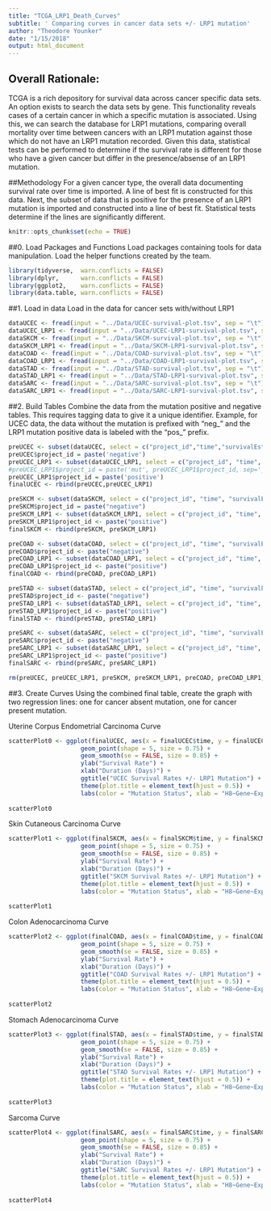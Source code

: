 ```yaml
---
title: "TCGA_LRP1_Death_Curves"
subtitle: ' Comparing curves in cancer data sets +/- LRP1 mutation'
author: "Theodore Younker"
date: "1/15/2018"
output: html_document
---
```

## Overall Rationale:
TCGA is a rich depository for survival data across cancer specific data sets. An option exists to search the data sets by gene. This functionality reveals cases of a certain cancer in which a specific mutation is associated. Using this, we can search the database for LRP1 mutations, comparing overall mortality over time between cancers with an LRP1 mutation against those which do not have an LRP1 mutation recorded. Given this data, statistical tests can be performed to determine if the survival rate is different for those who have a given cancer but differ in the presence/absense of an LRP1 mutation.

##Methodology
For a given cancer type, the overall data documenting survival rate over time is imported. A line of best fit is constructed for this data. Next, the subset of data that is positive for the presence of an LRP1 mutation is imported and constructed into a line of best fit. Statistical tests determine if the lines are significantly different. 

```r
knitr::opts_chunk$set(echo = TRUE)
```

##0. Load Packages and Functions
Load packages containing tools for data manipulation. Load the helper functions created by the team.
```r
library(tidyverse,  warn.conflicts = FALSE)
library(dplyr,      warn.conflicts = FALSE)
library(ggplot2,    warn.conflicts = FALSE)
library(data.table, warn.conflicts = FALSE)
```

##1. Load in data
Load in the data for cancer sets with/without LRP1
```r
dataUCEC <- fread(input = "../Data/UCEC-survival-plot.tsv", sep = "\t")
dataUCEC_LRP1 <- fread(input = "../Data/UCEC-LRP1-survival-plot.tsv", sep = "\t")
dataSKCM <- fread(input = "../Data/SKCM-survival-plot.tsv", sep = "\t")
dataSKCM_LRP1 <- fread(input = "../Data/SKCM-LRP1-survival-plot.tsv", sep = "\t")
dataCOAD <- fread(input = "../Data/COAD-survival-plot.tsv", sep = "\t")
dataCOAD_LRP1 <- fread(input = "../Data/COAD-LRP1-survival-plot.tsv", sep = "\t")
dataSTAD <- fread(input = "../Data/STAD-survival-plot.tsv", sep = "\t")
dataSTAD_LRP1 <- fread(input = "../Data/STAD-LRP1-survival-plot.tsv", sep = "\t")
dataSARC <- fread(input = "../Data/SARC-survival-plot.tsv", sep = "\t")
dataSARC_LRP1 <- fread(input = "../Data/SARC-LRP1-survival-plot.tsv", sep = "\t")
```

##2. Build Tables
Combine the data from the mutation positive and negative tables. This requires tagging data to give it a unique identifier. Example, for UCEC data, the data without the mutation is prefixed with "neg_" and the LRP1 mutation positive data is labeled with the "pos_" prefix.

```r
preUCEC <- subset(dataUCEC, select = c("project_id","time","survivalEstimate"))
preUCEC$project_id = paste('negative')
preUCEC_LRP1 <- subset(dataUCEC_LRP1, select = c("project_id", "time", "survivalEstimate"))
#preUCEC_LRP1$project_id = paste('mut', preUCEC_LRP1$project_id, sep='_')
preUCEC_LRP1$project_id = paste('positive')
finalUCEC <- rbind(preUCEC,preUCEC_LRP1)

preSKCM <- subset(dataSKCM, select = c("project_id", "time", "survivalEstimate"))
preSKCM$project_id = paste("negative")
preSKCM_LRP1 <- subset(dataSKCM_LRP1, select = c("project_id", "time", "survivalEstimate"))
preSKCM_LRP1$project_id <- paste("positive")
finalSKCM <- rbind(preSKCM, preSKCM_LRP1)

preCOAD <- subset(dataCOAD, select = c("project_id", "time", "survivalEstimate"))
preCOAD$project_id <- paste("negative")
preCOAD_LRP1 <- subset(dataCOAD_LRP1, select = c("project_id", "time", "survivalEstimate"))
preCOAD_LRP1$project_id <- paste("positive")
finalCOAD <- rbind(preCOAD, preCOAD_LRP1)

preSTAD <- subset(dataSTAD, select = c("project_id", "time", "survivalEstimate"))
preSTAD$project_id <- paste("negative")
preSTAD_LRP1 <- subset(dataSTAD_LRP1, select = c("project_id", "time", "survivalEstimate"))
preSTAD_LRP1$project_id <- paste("positive")
finalSTAD <- rbind(preSTAD, preSTAD_LRP1)

preSARC <- subset(dataSARC, select = c("project_id", "time", "survivalEstimate"))
preSARC$project_id <- paste("negative")
preSARC_LRP1 <- subset(dataSARC_LRP1, select = c("project_id", "time", "survivalEstimate"))
preSARC_LRP1$project_id <- paste("positive")
finalSARC <- rbind(preSARC, preSARC_LRP1)

rm(preUCEC, preUCEC_LRP1, preSKCM, preSKCM_LRP1, preCOAD, preCOAD_LRP1, preSTAD, preSTAD_LRP1, preSARC, preSARC_LRP1)
```

##3. Create Curves
Using the combined final table, create the graph with two regression lines: one for cancer absent mutation, one for cancer present mutation.

Uterine Corpus Endometrial Carcinoma Curve
```r
scatterPlot0 <- ggplot(finalUCEC, aes(x = finalUCEC$time, y = finalUCEC$survivalEstimate, color = project_id)) + 
                    geom_point(shape = 5, size = 0.75) +
                    geom_smooth(se = FALSE, size = 0.85) +
                    ylab("Survival Rate") +
                    xlab("Duration (Days)") + 
                    ggtitle("UCEC Survival Rates +/- LRP1 Mutation") +
                    theme(plot.title = element_text(hjust = 0.5)) +
                    labs(color = "Mutation Status", xlab = "H8~Gene~Expression~Level")
  
scatterPlot0
```

Skin Cutaneous Carcinoma Curve
```r
scatterPlot1 <- ggplot(finalSKCM, aes(x = finalSKCM$time, y = finalSKCM$survivalEstimate, color = project_id)) + 
                    geom_point(shape = 5, size = 0.75) +
                    geom_smooth(se = FALSE, size = 0.85) +
                    ylab("Survival Rate") +
                    xlab("Duration (Days)") + 
                    ggtitle("SKCM Survival Rates +/- LRP1 Mutation") +
                    theme(plot.title = element_text(hjust = 0.5)) +
                    labs(color = "Mutation Status", xlab = "H8~Gene~Expression~Level")
  
scatterPlot1
```

Colon Adenocarcinoma Curve
```r
scatterPlot2 <- ggplot(finalCOAD, aes(x = finalCOAD$time, y = finalCOAD$survivalEstimate, color = project_id)) + 
                    geom_point(shape = 5, size = 0.75) +
                    geom_smooth(se = FALSE, size = 0.85) +
                    ylab("Survival Rate") +
                    xlab("Duration (Days)") + 
                    ggtitle("COAD Survival Rates +/- LRP1 Mutation") +
                    theme(plot.title = element_text(hjust = 0.5)) +
                    labs(color = "Mutation Status", xlab = "H8~Gene~Expression~Level")
  
scatterPlot2
```

Stomach Adenocarcinoma Curve
```r
scatterPlot3 <- ggplot(finalSTAD, aes(x = finalSTAD$time, y = finalSTAD$survivalEstimate, color = project_id)) + 
                    geom_point(shape = 5, size = 0.75) +
                    geom_smooth(se = FALSE, size = 0.85) +
                    ylab("Survival Rate") +
                    xlab("Duration (Days)") + 
                    ggtitle("STAD Survival Rates +/- LRP1 Mutation") +
                    theme(plot.title = element_text(hjust = 0.5)) +
                    labs(color = "Mutation Status", xlab = "H8~Gene~Expression~Level")
  
scatterPlot3
```

Sarcoma Curve
```r
scatterPlot4 <- ggplot(finalSARC, aes(x = finalSARC$time, y = finalSARC$survivalEstimate, color = project_id)) + 
                    geom_point(shape = 5, size = 0.75) +
                    geom_smooth(se = FALSE, size = 0.85) +
                    ylab("Survival Rate") +
                    xlab("Duration (Days)") + 
                    ggtitle("SARC Survival Rates +/- LRP1 Mutation") +
                    theme(plot.title = element_text(hjust = 0.5)) +
                    labs(color = "Mutation Status", xlab = "H8~Gene~Expression~Level")
  
scatterPlot4
```